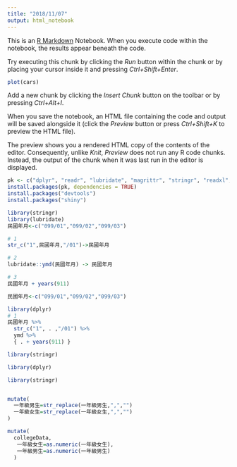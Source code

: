 ---
title: "2018/11/07"
output: html_notebook
---

This is an [R Markdown](http://rmarkdown.rstudio.com) Notebook. When you execute code within the notebook, the results appear beneath the code. 

Try executing this chunk by clicking the *Run* button within the chunk or by placing your cursor inside it and pressing *Ctrl+Shift+Enter*. 

```{r}
plot(cars)
```

Add a new chunk by clicking the *Insert Chunk* button on the toolbar or by pressing *Ctrl+Alt+I*.

When you save the notebook, an HTML file containing the code and output will be saved alongside it (click the *Preview* button or press *Ctrl+Shift+K* to preview the HTML file).

The preview shows you a rendered HTML copy of the contents of the editor. Consequently, unlike *Knit*, *Preview* does not run any R code chunks. Instead, the output of the chunk when it was last run in the editor is displayed.

```{r}
pk <- c("dplyr", "readr", "lubridate", "magrittr", "stringr", "readxl", "foreign", "ggplot2", "googlesheets")
install.packages(pk, dependencies = TRUE) 
install.packages("devtools")
install.packages("shiny") 
```

```{r}
library(stringr)
library(lubridate)
民國年月<-c("099/01","099/02","099/03")

# 1
str_c("1",民國年月,"/01")->民國年月

# 2
lubridate::ymd(民國年月) -> 民國年月

# 3
民國年月 + years(911)

民國年月<-c("099/01","099/02","099/03")

library(dplyr)
# 1
民國年月 %>% 
  str_c("1", . ,"/01") %>%
  ymd %>%
  { . + years(911) }

library(stringr)

library(dplyr)

library(stringr)


mutate(
  一年級男生=str_replace(一年級男生,",","")
  一年級女生=str_replace(一年級女生,",","")
)

mutate(
  collegeData,
   一年級女生=as.numeric(一年級女生),
   一年級男生=as.numeric(一年級男生)
  ) 


```


